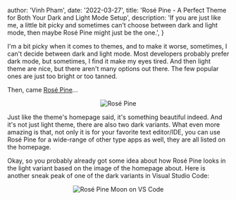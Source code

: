
  author: 'Vinh Pham',
  date: '2022-03-27',
  title: 'Rosé Pine - A Perfect Theme for Both Your Dark and Light Mode Setup',
  description:
  'If you are just like me, a little bit picky and sometimes can\'t choose between dark and light mode, then maybe Rosé Pine might just be the one.',
}


I'm a bit picky when it comes to themes, and to make it worse, sometimes, I can't decide between dark and light mode. Most developers probably prefer dark mode, but sometimes, I find it make my eyes tired. And then light theme are nice, but there aren't many options out there. The few popular ones are just too bright or too tanned.

Then, came [Rosé Pine](https://rosepinetheme.com)...

<center><Image src={rosePineHome} alt="Rosé Pine" /></center>

Just like the theme's homepage said, it's something beautiful indeed. And it's not just light theme, there are also two dark variants. What even more amazing is that, not only it is for your favorite text editor/IDE, you can use Rosé Pine for a wide-range of other type apps as well, they are all listed on the homepage.

Okay, so you probably already got some idea about how Rosé Pine looks in the light variant based on the image of the homepage about. Here is another sneak peak of one of the dark variants in Visual Studio Code:

<center><Image src={rosePineCode} alt="Rosé Pine Moon on VS Code" /></center>